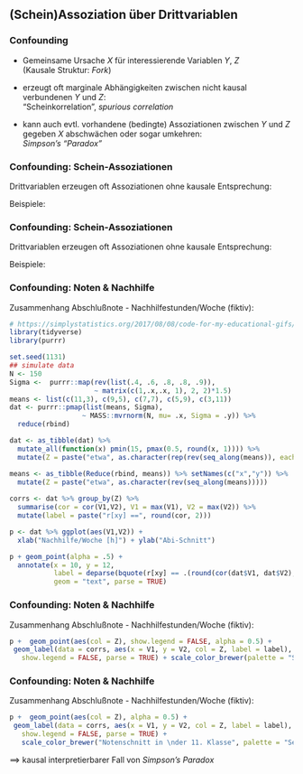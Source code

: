 ## (Schein)Assoziation über Drittvariablen

### Confounding

- Gemeinsame Ursache $X$ für interessierende Variablen $Y$, $Z$  
(Kausale Struktur: *Fork*)

- erzeugt oft marginale Abhängigkeiten zwischen nicht kausal verbundenen $Y$ und $Z$:  
"Scheinkorrelation", *spurious correlation*

- kann auch evtl. vorhandene (bedingte) Assoziationen zwischen $Y$ und $Z$ gegeben $X$ abschwächen oder sogar umkehren:  
*Simpson's "Paradox"*

### Confounding: Schein-Assoziationen

Drittvariablen erzeugen oft Assoziationen ohne kausale Entsprechung:

Beispiele:
\begin{small}
\begin{displaymath}
\xymatrix@R-2pc{
                         &  \text{Storchenpopulation}\ar@{~}[dd]\\
       {\phantom{XX}}  &  \\
                         & \text{Geburtenrate}\\
                         & \\
                         &  \text{Ertrunkene/Monat}\ar@{~}[dd]\\
         {\phantom{XX}} &  \\
                         & \text{Eiscremeabsatz/Monat}\\
                         & \\
                         &  \text{Schuhgröße}\ar@{~}[dd]\\
         {\phantom{XX}} &  \\
                         & \text{Wortschatz}}
\end{displaymath}
\end{small}

### Confounding: Schein-Assoziationen

Drittvariablen erzeugen oft Assoziationen ohne kausale Entsprechung:

Beispiele:
\begin{small}
\begin{displaymath}
\xymatrix@R-2pc{
                         &  \text{Storchenpopulation}\ar@{~}[dd]\\
        \text{Modernisierung} \ar[dr]\ar[ur] &  \\
                         & \text{Geburtenrate}\\
                         & \\
                         &  \text{Ertrunkene/Monat}\ar@{~}[dd]\\
        \text{Sonnentage/Monat} \ar[dr]\ar[ur] &  \\
                         & \text{Eiscremeabsatz/Monat}\\
                         &  \\
                         &  \text{Schuhgröße}\ar@{~}[dd]\\
        \text{Alter} \ar[dr]\ar[ur] &  \\
                         & \text{Wortschatz}}
\end{displaymath}
\end{small}

###  Confounding: Noten & Nachhilfe

Zusammenhang Abschlußnote - Nachhilfestunden/Woche (fiktiv):

```r
# https://simplystatistics.org/2017/08/08/code-for-my-educational-gifs/
library(tidyverse)
library(purrr)

set.seed(1131)
## simulate data 
N <- 150
Sigma <-  purrr::map(rev(list(.4, .6, .8, .8, .9)), 
                     ~ matrix(c(1,.x,.x, 1), 2, 2)*1.5)
means <- list(c(11,3), c(9,5), c(7,7), c(5,9), c(3,11))
dat <- purrr::pmap(list(means, Sigma), 
                  ~ MASS::mvrnorm(N, mu= .x, Sigma = .y)) %>% 
  reduce(rbind)

dat <- as_tibble(dat) %>% 
  mutate_all(function(x) pmin(15, pmax(0.5, round(x, 1)))) %>% 
  mutate(Z = paste("etwa", as.character(rep(rev(seq_along(means)), each = N)))) 

means <- as_tibble(Reduce(rbind, means)) %>% setNames(c("x","y")) %>%
  mutate(Z = paste("etwa", as.character(rev(seq_along(means)))))
  
corrs <- dat %>% group_by(Z) %>% 
  summarise(cor = cor(V1,V2), V1 = max(V1), V2 = max(V2)) %>% 
  mutate(label = paste("r[xy] ==", round(cor, 2)))

p <- dat %>% ggplot(aes(V1,V2)) +  
  xlab("Nachhilfe/Woche [h]") + ylab("Abi-Schnitt")
```

```r
p + geom_point(alpha = .5) + 
  annotate(x = 10, y = 12, 
           label = deparse(bquote(r[xy] == .(round(cor(dat$V1, dat$V2), 2)))), 
           geom = "text", parse = TRUE) 
```

###  Confounding: Noten & Nachhilfe

Zusammenhang Abschlußnote - Nachhilfestunden/Woche  (fiktiv):

```r
p +  geom_point(aes(col = Z), show.legend = FALSE, alpha = 0.5) +
 geom_label(data = corrs, aes(x = V1, y = V2, col = Z, label = label), 
   show.legend = FALSE, parse = TRUE) + scale_color_brewer(palette = "Set1")
```

###  Confounding: Noten & Nachhilfe

Zusammenhang Abschlußnote - Nachhilfestunden/Woche  (fiktiv):

```r
p +  geom_point(aes(col = Z), alpha = 0.5) +
 geom_label(data = corrs, aes(x = V1, y = V2, col = Z, label = label), 
   show.legend = FALSE, parse = TRUE) + 
   scale_color_brewer("Notenschnitt in \nder 11. Klasse", palette = "Set1")
```

$\implies$ kausal interpretierbarer Fall von *Simpson's Paradox*
